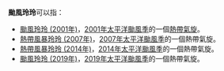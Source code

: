 {{NoteTA
|G1=TyphoonNew
|G2=TyphoonOld
|G3=Weather
}}
'''颱風玲玲'''可以指：

* [[颱風玲玲_(2001年)|颱風玲玲 (2001年)]]，[[2001年太平洋颱風季|2001年太平洋颱風季]]的一個[[熱帶氣旋|熱帶氣旋]]。
* [[熱帶風暴玲玲_(2007年)|熱帶風暴玲玲 (2007年)]]，[[2007年太平洋颱風季|2007年太平洋颱風季]]的一個熱帶氣旋。
* [[熱帶風暴玲玲_(2014年)|熱帶風暴玲玲 (2014年)]]，[[2014年太平洋颱風季|2014年太平洋颱風季]]的一個熱帶氣旋。
* [[颱風玲玲_(2019年)|颱風玲玲 (2019年)]]，[[2019年太平洋颱風季|2019年太平洋颱風季]]的一個熱帶氣旋。
{{消歧义|cat=热带气旋消歧义}}

{{start box}}
{{succession box|[[颱風楊柳|楊柳]]|[[颱風劍魚|劍魚]]|太平洋颱風季名稱|玲玲}}
{{end box}}

{{太平洋颱風季熱帶氣旋名單}}
